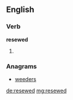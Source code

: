 ==English==

===Verb===
'''resewed'''

# {{past of|resew}}

===Anagrams===
* [[weeders#English|weeders]]

[[de:resewed]]
[[mg:resewed]]
